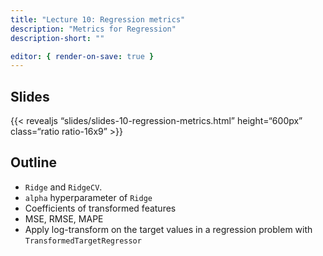 ```yaml
---
title: "Lecture 10: Regression metrics"
description: "Metrics for Regression"
description-short: "" 

editor: { render-on-save: true }
---
```


## Slides

{{< revealjs "slides/slides-10-regression-metrics.html" height="600px" class="ratio ratio-16x9" >}}


## Outline

- `Ridge` and `RidgeCV`.
- `alpha` hyperparameter of `Ridge`
- Coefficients of transformed features
- MSE, RMSE, MAPE
- Apply log-transform on the target values in a regression problem with `TransformedTargetRegressor`
